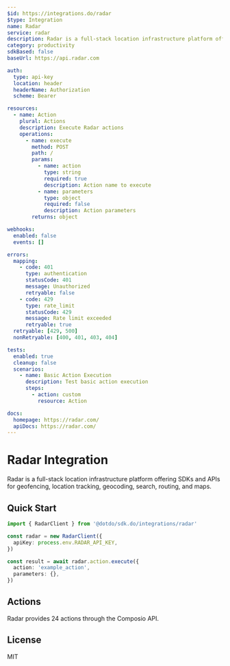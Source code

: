 ```yaml
---
$id: https://integrations.do/radar
$type: Integration
name: Radar
service: radar
description: Radar is a full-stack location infrastructure platform offering SDKs and APIs for geofencing, location tracking, geocoding, search, routing, and maps.
category: productivity
sdkBased: false
baseUrl: https://api.radar.com

auth:
  type: api-key
  location: header
  headerName: Authorization
  scheme: Bearer

resources:
  - name: Action
    plural: Actions
    description: Execute Radar actions
    operations:
      - name: execute
        method: POST
        path: /
        params:
          - name: action
            type: string
            required: true
            description: Action name to execute
          - name: parameters
            type: object
            required: false
            description: Action parameters
        returns: object

webhooks:
  enabled: false
  events: []

errors:
  mapping:
    - code: 401
      type: authentication
      statusCode: 401
      message: Unauthorized
      retryable: false
    - code: 429
      type: rate_limit
      statusCode: 429
      message: Rate limit exceeded
      retryable: true
  retryable: [429, 500]
  nonRetryable: [400, 401, 403, 404]

tests:
  enabled: true
  cleanup: false
  scenarios:
    - name: Basic Action Execution
      description: Test basic action execution
      steps:
        - action: custom
          resource: Action

docs:
  homepage: https://radar.com/
  apiDocs: https://radar.com/
---
```


# Radar Integration

Radar is a full-stack location infrastructure platform offering SDKs and APIs for geofencing, location tracking, geocoding, search, routing, and maps.

## Quick Start

```typescript
import { RadarClient } from '@dotdo/sdk.do/integrations/radar'

const radar = new RadarClient({
  apiKey: process.env.RADAR_API_KEY,
})

const result = await radar.action.execute({
  action: 'example_action',
  parameters: {},
})
```

## Actions

Radar provides 24 actions through the Composio API.

## License

MIT
